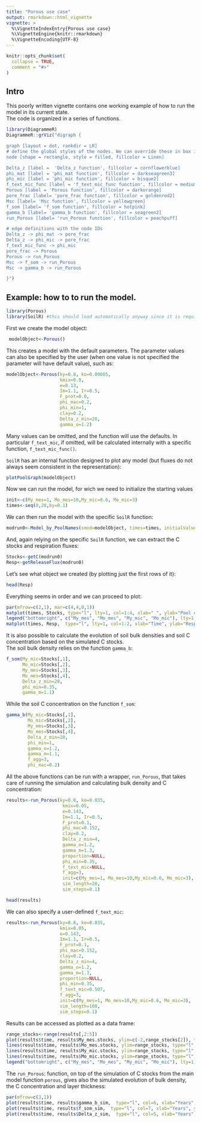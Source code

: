 ```yaml
---
title: "Porous use case"
output: rmarkdown::html_vignette
vignette: >
  %\VignetteIndexEntry{Porous use case}
  %\VignetteEngine{knitr::rmarkdown}
  %\VignetteEncoding{UTF-8}
---
```


```r
knitr::opts_chunk$set(
  collapse = TRUE,
  comment = "#>"
)
```

## Intro
This poorly written vignette contains one working example of how to run the model in its current state.  
The code is organized in a series of functions.


```r
library(DiagrammeR)
DiagrammeR::grViz("digraph {

graph [layout = dot, rankdir = LR]
# define the global styles of the nodes. We can override these in box if we wish
node [shape = rectangle, style = filled, fillcolor = Linen]

Delta_z [label =  'Delta_z function', fillcolor = cornflowerblue]
phi_mat [label = 'phi_mat function', fillcolor = darkseagreen3]
phi_mic [label = 'phi_mic function', fillcolor = bisque2]
f_text_mic_func [label = 'f_text_mic_func function', fillcolor = mediumpurple1]
Porous [label = 'Porous function', fillcolor = darkorange]
pore_frac [label= 'pore_frac function', fillcolor = goldenrod2]
Msc [label= 'Msc function', fillcolor = yellowgreen]
f_som [label= 'f_som function', fillcolor = hotpink]
gamma_b [label= 'gamma_b function', fillcolor = seagreen2]
run_Porous [label= 'run_Porous function', fillcolor = peachpuff]

# edge definitions with the node IDs
Delta_z -> phi_mat -> pore_frac
Delta_z -> phi_mic -> pore_frac
f_text_mic_func -> phi_mic
pore_frac -> Porous
Porous -> run_Porous
Msc -> f_som -> run_Porous
Msc -> gamma_b -> run_Porous

}")
```



## Example: how to to run the model.

```r
library(Porous)
library(SoilR) #this should load automatically anyway since it is required by Porous
```

First we create the model object:
```r
 modelObject<-Porous()
```
This creates a model with the default parameters. The parameter values can also be specified by the user (when one value is not specified the parameter will have default value), such as:

```r
modelObject<-Porous(ky=0.8, ko=0.00605,
                    kmix=0.9,
                    e=0.13,
                    Im=1.1, Ir=0.5,
                    F_prot=0.0,
                    phi_mac=0.2,
                    phi_min=1,
                    clay=0.2,
                    Delta_z_min=20,
                    gamma_o=1.2)

```
Many values can be omitted, and the function will use the defaults. In particular `f_text_mic `, if omitted, will be calculated internally with a specific function, `f_text_mic_func()`.

`SoilR` has an internal function designed to plot any model (but fluxes do not always seem consistent in the representation):

```r
plotPoolGraph(modelObject)
```

Now we can run the model, for wich we need to initialize the starting values
```r
init<-c(My_mes=1, Mo_mes=10,My_mic=0.6, Mo_mic=3)
times<-seq(0,20,by=0.1)
```

We can then run the model with the specific `SoilR` function:
```r
modrun0<-Model_by_PoolNames(smod=modelObject, times=times, initialValues=init)
```

And, again relying on  the specific `SoilR` function, we can extract the C stocks and respiration fluxes:

```r
Stocks<-getC(modrun0)
Resp<-getReleaseFlux(modrun0)
```
Let's see what object we created (by plotting just the first rows of it):
```r
head(Resp)
```

Everything seems in order and we can proceed to plot:
```r
par(mfrow=c(2,1), mar=c(4,4,0,1))
matplot(times, Stocks, type="l", lty=1, col=1:4, xlab=" ", ylab="Pool contents", bty="n")
legend("bottomright", c("My_mes", "Mo_mes", "My_mic", "Mo_mic"), lty=1, col=1:4, bty="n")
matplot(times, Resp,  type="l", lty=1, col=1:2, xlab="Time", ylab="Respiration", bty="n")
```


It is also possible to calculate the evolution of soil bulk densities and soil C concentration based on the simulated C stocks.  
The soil bulk density relies on the function `gamma_b`:  
```r
f_som(My_mic=Stocks[,1],
      Mo_mic=Stocks[,2],
      My_mes=Stocks[,3],
      Mo_mes=Stocks[,4],
      Delta_z_min=20,
      phi_min=0.35,
      gamma_m=1.1)
```

While the soil C concentration on the function `f_som`:  
```r
gamma_b(My_mic=Stocks[,1],
        Mo_mic=Stocks[,2],
        My_mes=Stocks[,3],
        Mo_mes=Stocks[,4],
        Delta_z_min=20,
        phi_min=1,
        gamma_o=1.2,
        gamma_m=1.1,
        f_agg=3,
        phi_mac=0.2)
```
  
All the above functions can be run with a wrapper, `run_Porous`, that takes care of running the simulation and calculating bulk density and C concentration:

```r
results<-run_Porous(ky=0.8, ko=0.035,
                     kmix=0.05,
                     e=0.143,
                     Im=1.1, Ir=0.5,
                     F_prot=0.1,
                     phi_mac=0.152,
                     clay=0.2,
                     Delta_z_min=4,
                     gamma_o=1.2,
                     gamma_m=1.3,
                     proportion=NULL,
                     phi_min=0.35,
                     f_text_mic=NULL,
                     f_agg=3,
                     init=c(My_mes=1, Mo_mes=10,My_mic=0.6, Mo_mic=3),
                     sim_length=20,
                     sim_steps=0.1)

head(results)
```

We can also specify a user-defined `f_text_mic`:


```r
results<-run_Porous(ky=0.8, ko=0.035,
                    kmix=0.05,
                    e=0.143,
                    Im=1.1, Ir=0.5,
                    F_prot=0.1,
                    phi_mac=0.152,
                    clay=0.2,
                    Delta_z_min=4,
                    gamma_o=1.2,
                    gamma_m=1.3,
                    proportion=NULL,
                    phi_min=0.35,
                    f_text_mic=0.507,
                    f_agg=3,
                    init=c(My_mes=1, Mo_mes=10,My_mic=0.6, Mo_mic=3),
                    sim_length=100,
                    sim_steps=0.1)
```

Results can be accessed as plotted as a data frame:  
```r
range_stocks<-range(results[,2:5])
plot(results$time, results$My_mes.stocks, ylim=c(-2,range_stocks[2]), type="l", col=1, xlab="Years", ylab="C stocks")
lines(results$time, results$Mo_mes.stocks, ylim=range_stocks, type="l", col=2)
lines(results$time, results$My_mic.stocks, ylim=range_stocks, type="l", col=3)
lines(results$time, results$Mo_mic.stocks, ylim=range_stocks, type="l", col=4)
legend("bottomright", c("My_mes", "Mo_mes", "My_mic", "Mo_mic"), lty=1, col=1:4, bty="n")
```

The `run_Porous`: function, on top of the simulation of C stocks from the main model function `porous`, gives also the simulated evolution of bulk density, the C concentration and layer thickness:
```r
par(mfrow=c(3,1))
plot(results$time, results$gamma_b_sim,  type="l", col=6, xlab="Years", ylab="Bulk density")
plot(results$time, results$f_som_sim,  type="l", col=7, xlab="Years", ylab="C concentration")
plot(results$time, results$Delta_z_sim,  type="l", col=5, xlab="Years", ylab="Delta Z (cm)")
```


